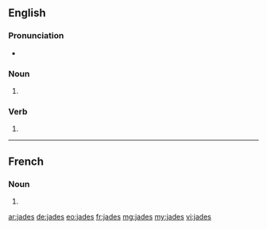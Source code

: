 ==English==

===Pronunciation===
* {{rhymes|eɪdz|lang=en}}

===Noun===
{{head|en|noun plural form}}

# {{plural of|jade|lang=en}}

===Verb===
{{head|en|verb form}}

# {{en-third-person singular of|jade}}

----

==French==

===Noun===
{{head|fr|noun plural form|g=?}}

# {{plural of|jade|lang=fr}}

[[ar:jades]]
[[de:jades]]
[[eo:jades]]
[[fr:jades]]
[[mg:jades]]
[[my:jades]]
[[vi:jades]]